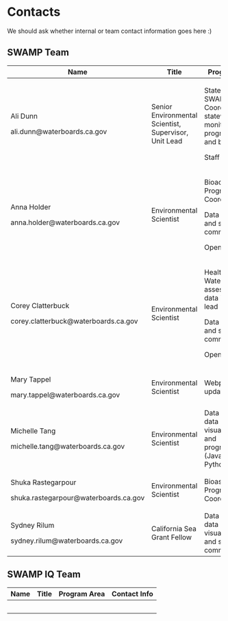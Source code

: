 # Contacts {.unnumbered}

We should ask whether internal or team contact information goes here :)

## SWAMP Team

+----------------------------------------+-------------------------------------------------------+---------------------------------------------------------------------------------+
| Name                                   | Title                                                 | Program Area                                                                    |
+========================================+=======================================================+=================================================================================+
| Ali Dunn                               | Senior Environmental Scientist, Supervisor, Unit Lead | Statewide SWAMP Coordinator of statewide monitoring programs, plans and budgets |
|                                        |                                                       |                                                                                 |
| ali.dunn\@waterboards.ca.gov           |                                                       | Staff supervisor                                                                |
+----------------------------------------+-------------------------------------------------------+---------------------------------------------------------------------------------+
| Anna Holder                            | Environmental Scientist                               | Bioaccumulation Program Coordinator                                             |
|                                        |                                                       |                                                                                 |
| anna.holder\@waterboards.ca.gov        |                                                       | Data science and science communication                                          |
|                                        |                                                       |                                                                                 |
|                                        |                                                       | Openscapes                                                                      |
+----------------------------------------+-------------------------------------------------------+---------------------------------------------------------------------------------+
| Corey Clatterbuck                      | Environmental Scientist                               | Healthy Watersheds assessment and data integration lead                         |
|                                        |                                                       |                                                                                 |
| corey.clatterbuck\@waterboards.ca.gov  |                                                       | Data science and science communication                                          |
|                                        |                                                       |                                                                                 |
|                                        |                                                       | Openscapes                                                                      |
+----------------------------------------+-------------------------------------------------------+---------------------------------------------------------------------------------+
| Mary Tappel                            | Environmental Scientist                               | Webpage updates                                                                 |
|                                        |                                                       |                                                                                 |
| mary.tappel\@waterboards.ca.gov        |                                                       |                                                                                 |
+----------------------------------------+-------------------------------------------------------+---------------------------------------------------------------------------------+
| Michelle Tang                          | Environmental Scientist                               | Data science, data visualization and programming (JavaScript, Python)           |
|                                        |                                                       |                                                                                 |
| michelle.tang\@waterboards.ca.gov      |                                                       |                                                                                 |
+----------------------------------------+-------------------------------------------------------+---------------------------------------------------------------------------------+
| Shuka Rastegarpour                     | Environmental Scientist                               | Bioassessment Program Coordinator                                               |
|                                        |                                                       |                                                                                 |
| shuka.rastegarpour\@waterboards.ca.gov |                                                       |                                                                                 |
+----------------------------------------+-------------------------------------------------------+---------------------------------------------------------------------------------+
| Sydney Rilum                           | California Sea Grant Fellow                           | Data science, data visualization and science communication                      |
|                                        |                                                       |                                                                                 |
| sydney.rilum\@waterboards.ca.gov       |                                                       |                                                                                 |
+----------------------------------------+-------------------------------------------------------+---------------------------------------------------------------------------------+

## SWAMP IQ Team

| Name | Title | Program Area | Contact Info |
|------|-------|--------------|--------------|
|      |       |              |              |
|      |       |              |              |
|      |       |              |              |
|      |       |              |              |
|      |       |              |              |
